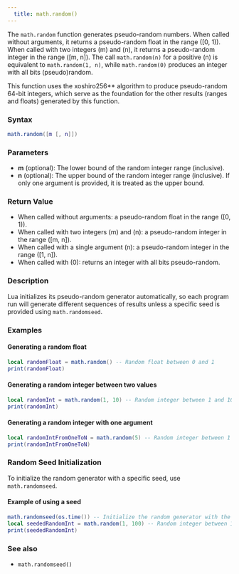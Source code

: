 ```yaml
---
  title: math.random() 
---
```


The `math.random` function generates pseudo-random numbers. When called without arguments, it returns a pseudo-random float in the range \([0, 1)\). When called with two integers \(m\) and \(n\), it returns a pseudo-random integer in the range \([m, n]\). The call `math.random(n)` for a positive \(n\) is equivalent to `math.random(1, n)`, while `math.random(0)` produces an integer with all bits (pseudo)random.

This function uses the xoshiro256** algorithm to produce pseudo-random 64-bit integers, which serve as the foundation for the other results (ranges and floats) generated by this function.

### Syntax  

```lua
math.random([m [, n]])
```

### Parameters  

- **m** (optional): The lower bound of the random integer range (inclusive).
- **n** (optional): The upper bound of the random integer range (inclusive). If only one argument is provided, it is treated as the upper bound.

### Return Value  

- When called without arguments: a pseudo-random float in the range \([0, 1)\).
- When called with two integers \(m\) and \(n\): a pseudo-random integer in the range \([m, n]\).
- When called with a single argument \(n\): a pseudo-random integer in the range \([1, n]\).
- When called with \(0\): returns an integer with all bits pseudo-random.

### Description  

Lua initializes its pseudo-random generator automatically, so each program run will generate different sequences of results unless a specific seed is provided using `math.randomseed`.

### Examples  

#### Generating a random float

```lua
local randomFloat = math.random() -- Random float between 0 and 1
print(randomFloat)
```

#### Generating a random integer between two values

```lua
local randomInt = math.random(1, 10) -- Random integer between 1 and 10
print(randomInt)
```

#### Generating a random integer with one argument

```lua
local randomIntFromOneToN = math.random(5) -- Random integer between 1 and 5
print(randomIntFromOneToN)
```

### Random Seed Initialization  

To initialize the random generator with a specific seed, use `math.randomseed`.

#### Example of using a seed

```lua
math.randomseed(os.time()) -- Initialize the random generator with the current time
local seededRandomInt = math.random(1, 100) -- Random integer between 1 and 100
print(seededRandomInt)
```

### See also  

- `math.randomseed()`
